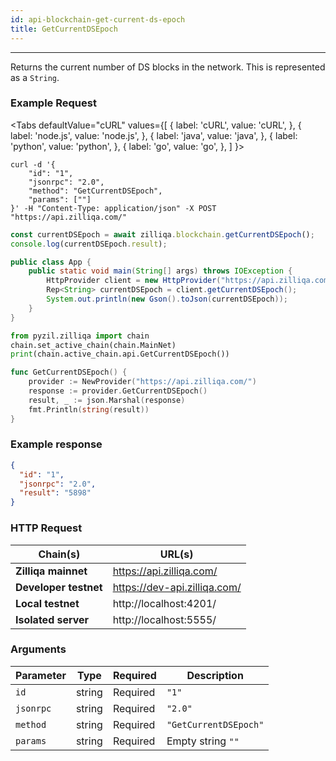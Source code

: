 ```yaml
---
id: api-blockchain-get-current-ds-epoch
title: GetCurrentDSEpoch
---
```


---
Returns the current number of DS blocks in the network. This is represented as a `String`.

### Example Request



<Tabs
  defaultValue="cURL"
  values={[
    { label: 'cURL', value: 'cURL', },
    { label: 'node.js', value: 'node.js', },
    { label: 'java', value: 'java', },
    { label: 'python', value: 'python', },
    { label: 'go', value: 'go', },
  ]
}>

<TabItem value="cURL">

```shell
curl -d '{
    "id": "1",
    "jsonrpc": "2.0",
    "method": "GetCurrentDSEpoch",
    "params": [""]
}' -H "Content-Type: application/json" -X POST "https://api.zilliqa.com/"
```
</TabItem>
<TabItem value="node.js">

```js
const currentDSEpoch = await zilliqa.blockchain.getCurrentDSEpoch();
console.log(currentDSEpoch.result);
```
</TabItem>
<TabItem value="java">

```java
public class App {
    public static void main(String[] args) throws IOException {
        HttpProvider client = new HttpProvider("https://api.zilliqa.com/");
        Rep<String> currentDSEpoch = client.getCurrentDSEpoch();
        System.out.println(new Gson().toJson(currentDSEpoch));
    }
}
```
</TabItem>
<TabItem value="python">

```python
from pyzil.zilliqa import chain
chain.set_active_chain(chain.MainNet)
print(chain.active_chain.api.GetCurrentDSEpoch())
```
</TabItem>

<TabItem value="go">

```go
func GetCurrentDSEpoch() {
	provider := NewProvider("https://api.zilliqa.com/")
	response := provider.GetCurrentDSEpoch()
	result, _ := json.Marshal(response)
	fmt.Println(string(result))
}
```
</TabItem>
</Tabs>

### Example response

```json
{
  "id": "1",
  "jsonrpc": "2.0",
  "result": "5898"
}
```

### HTTP Request

| Chain(s)              | URL(s)                       |
| --------------------- | ---------------------------- |
| **Zilliqa mainnet**   | https://api.zilliqa.com/     |
| **Developer testnet** | https://dev-api.zilliqa.com/ |
| **Local testnet**     | http://localhost:4201/       |
| **Isolated server**   | http://localhost:5555/       |

### Arguments

| Parameter | Type   | Required | Description           |
| --------- | ------ | -------- | --------------------- |
| `id`      | string | Required | `"1"`                 |
| `jsonrpc` | string | Required | `"2.0"`               |
| `method`  | string | Required | `"GetCurrentDSEpoch"` |
| `params`  | string | Required | Empty string `""`     |